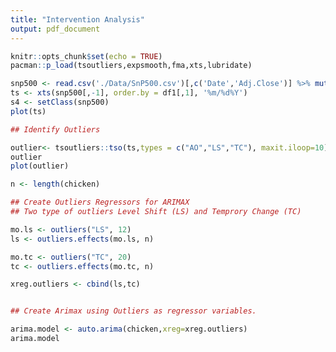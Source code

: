 ```yaml
---
title: "Intervention Analysis"
output: pdf_document
---
```


```r
knitr::opts_chunk$set(echo = TRUE)
pacman::p_load(tsoutliers,expsmooth,fma,xts,lubridate)
```

```r
snp500 <- read.csv('./Data/SnP500.csv')[,c('Date','Adj.Close')] %>% mutate(Date = as_date(Date))
ts <- xts(snp500[,-1], order.by = df1[,1], '%m/%d%Y')
s4 <- setClass(snp500)
plot(ts)

## Identify Outliers

outlier<- tsoutliers::tso(ts,types = c("AO","LS","TC"), maxit.iloop=10)
outlier
plot(outlier)

n <- length(chicken)

## Create Outliers Regressors for ARIMAX
## Two type of outliers Level Shift (LS) and Temprory Change (TC)

mo.ls <- outliers("LS", 12)
ls <- outliers.effects(mo.ls, n)

mo.tc <- outliers("TC", 20)
tc <- outliers.effects(mo.tc, n)

xreg.outliers <- cbind(ls,tc)


## Create Arimax using Outliers as regressor variables.

arima.model <- auto.arima(chicken,xreg=xreg.outliers)
arima.model
```

